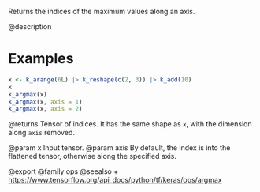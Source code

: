 Returns the indices of the maximum values along an axis.

@description

# Examples
```r
x <- k_arange(6L) |> k_reshape(c(2, 3)) |> k_add(10)
x
k_argmax(x)
k_argmax(x, axis = 1)
k_argmax(x, axis = 2)
```

@returns
Tensor of indices. It has the same shape as `x`, with the dimension
along `axis` removed.

@param x Input tensor.
@param axis By default, the index is into the flattened tensor, otherwise
    along the specified axis.

@export
@family ops
@seealso
+ <https://www.tensorflow.org/api_docs/python/tf/keras/ops/argmax>
